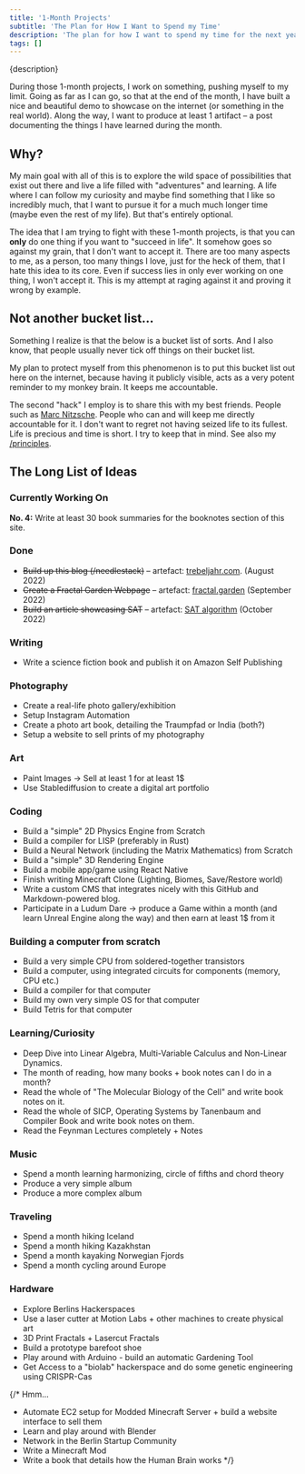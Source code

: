 ```yaml
---
title: '1-Month Projects'
subtitle: 'The Plan for How I Want to Spend my Time'
description: 'The plan for how I want to spend my time for the next years is following an idea I call "1-month projects". The idea is simple. I want to spend a month at a time pursuing a single project. Things that interest me and that I always wanted to do, but never gave myself the time to do. Now I take that time.'
tags: []
---
```


<p>{description}</p>

During those 1-month projects, I work on something, pushing myself to my limit. Going as far as I can go, so that at the end of the month, I have built a nice and beautiful demo to showcase on the internet (or something in the real world). Along the way, I want to produce at least 1 artifact – a post documenting the things I have learned during the month.

## Why?

My main goal with all of this is to explore the wild space of possibilities that exist out there and live a life filled with "adventures" and learning. A life where I can follow my curiosity and maybe find something that I like so incredibly much, that I want to pursue it for a much much longer time (maybe even the rest of my life). But that's entirely optional.

The idea that I am trying to fight with these 1-month projects, is that you can **only** do one thing if you want to "succeed in life". It somehow goes so against my grain, that I don't want to accept it. There are too many aspects to me, as a person, too many things I love, just for the heck of them, that I hate this idea to its core. Even if success lies in only ever working on one thing, I won't accept it. This is my attempt at raging against it and proving it wrong by example. 

## Not another bucket list...

Something I realize is that the below is a bucket list of sorts. And I also know, that people usually never tick off things on their bucket list. 

My plan to protect myself from this phenomenon is to put this bucket list out here on the internet, because having it publicly visible, acts as a very potent reminder to my monkey brain. It keeps me accountable. 

The second "hack" I employ is to share this with my best friends. People such as [Marc Nitzsche](https://www.marcnitzsche.de/). People who can and will keep me directly accountable for it. I don't want to regret not having seized life to its fullest. Life is precious and time is short. I try to keep that in mind. See also my [/principles](/principles).

## The Long List of Ideas

### Currently Working On

**No. 4:** Write at least 30 book summaries for the booknotes section of this site.

### Done
- ~~Build up this blog (/needlestack)~~ – artefact: [trebeljahr.com](https://trebeljahr.com). (August 2022)
- ~~Create a Fractal Garden Webpage~~ – artefact: [fractal.garden](https://fractal.garden) (September 2022)
- ~~Build an article showcasing SAT~~ – artefact: [SAT algorithm](https://trebeljahr.com/posts/collision-detection) (October 2022)

### Writing
- Write a science fiction book and publish it on Amazon Self Publishing

### Photography
- Create a real-life photo gallery/exhibition
- Setup Instagram Automation
- Create a photo art book, detailing the Traumpfad or India (both?)
- Setup a website to sell prints of my photography

### Art
- Paint Images -> Sell at least 1 for at least 1$
- Use Stablediffusion to create a digital art portfolio

### Coding
- Build a "simple" 2D Physics Engine from Scratch
- Build a compiler for LISP (preferably in Rust)
- Build a Neural Network (including the Matrix Mathematics) from Scratch
- Build a "simple" 3D Rendering Engine
- Build a mobile app/game using React Native
- Finish writing Minecraft Clone (Lighting, Biomes, Save/Restore world)
- Write a custom CMS that integrates nicely with this GitHub and Markdown-powered blog.
- Participate in a Ludum Dare -> produce a Game within a month (and learn Unreal Engine along the way) and then earn at least 1$ from it

### Building a computer from scratch
- Build a very simple CPU from soldered-together transistors
- Build a computer, using integrated circuits for components (memory, CPU etc.)
- Build a compiler for that computer
- Build my own very simple OS for that computer
- Build Tetris for that computer

### Learning/Curiosity
- Deep Dive into Linear Algebra, Multi-Variable Calculus and Non-Linear Dynamics.
- The month of reading, how many books + book notes can I do in a month?
- Read the whole of "The Molecular Biology of the Cell" and write book notes on it.
- Read the whole of SICP, Operating Systems by Tanenbaum and Compiler Book and write book notes on them.
- Read the Feynman Lectures completely + Notes

### Music
- Spend a month learning harmonizing, circle of fifths and chord theory
- Produce a very simple album
- Produce a more complex album

### Traveling
- Spend a month hiking Iceland
- Spend a month hiking Kazakhstan
- Spend a month kayaking Norwegian Fjords
- Spend a month cycling around Europe

### Hardware
- Explore Berlins Hackerspaces
- Use a laser cutter at Motion Labs + other machines to create physical art
- 3D Print Fractals + Lasercut Fractals
- Build a prototype barefoot shoe
- Play around with Arduino - build an automatic Gardening Tool
- Get Access to a "biolab" hackerspace and do some genetic engineering using CRISPR-Cas

{/* Hmm...
- Automate EC2 setup for Modded Minecraft Server + build a website interface to sell them
- Learn and play around with Blender
- Network in the Berlin Startup Community 
- Write a Minecraft Mod
- Write a book that details how the Human Brain works
*/}